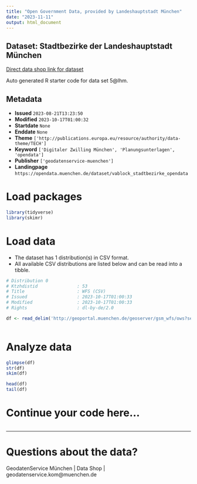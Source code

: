 ```yaml
---
title: "Open Government Data, provided by Landeshauptstadt München"
date: "2023-11-11"
output: html_document
---
```


## Dataset: Stadtbezirke der Landeshauptstadt München

[Direct data shop link for dataset](https://opendata.muenchen.de/dataset/vablock_stadtbezirke_opendata)

Auto generated R starter code for data set 5@lhm.

## Metadata

- **Issued** `2023-08-21T13:23:50`
- **Modified** `2023-10-17T01:00:32`
- **Startdate** `None`
- **Enddate** `None`
- **Theme** `['http://publications.europa.eu/resource/authority/data-theme/TECH']`
- **Keyword** `['Digitaler Zwilling München', 'Planungsunterlagen', 'opendata']`
- **Publisher** `['geodatenservice-muenchen']`
- **Landingpage** `https://opendata.muenchen.de/dataset/vablock_stadtbezirke_opendata`


# Load packages

```r

library(tidyverse)
library(skimr)

```

# Load data

-   The dataset has 1 distribution(s) in CSV format.
-   All available CSV distributions are listed below and can be read into a tibble.

```r

# Distribution 0
# Ktzhdistid               : 53
# Title                    : WFS (CSV)
# Issued                   : 2023-10-17T01:00:33
# Modified                 : 2023-10-17T01:00:33
# Rights                   : dl-by-de/2.0

df <- read_delim('http://geoportal.muenchen.de/geoserver/gsm_wfs/ows?service=WFS&amp;version=1.0.0&amp;request=GetFeature&amp;typeName=gsm_wfs:vablock_stadtbezirke_opendata&amp;outputFormat=csv')



```

# Analyze data

```r

glimpse(df)
str(df)
skim(df)

head(df)
tail(df)

```

# Continue your code here...

```r

```

------------------------------------------------------------------------

# Questions about the data?

GeodatenService München | Data Shop | geodatenservice.kom@muenchen.de
